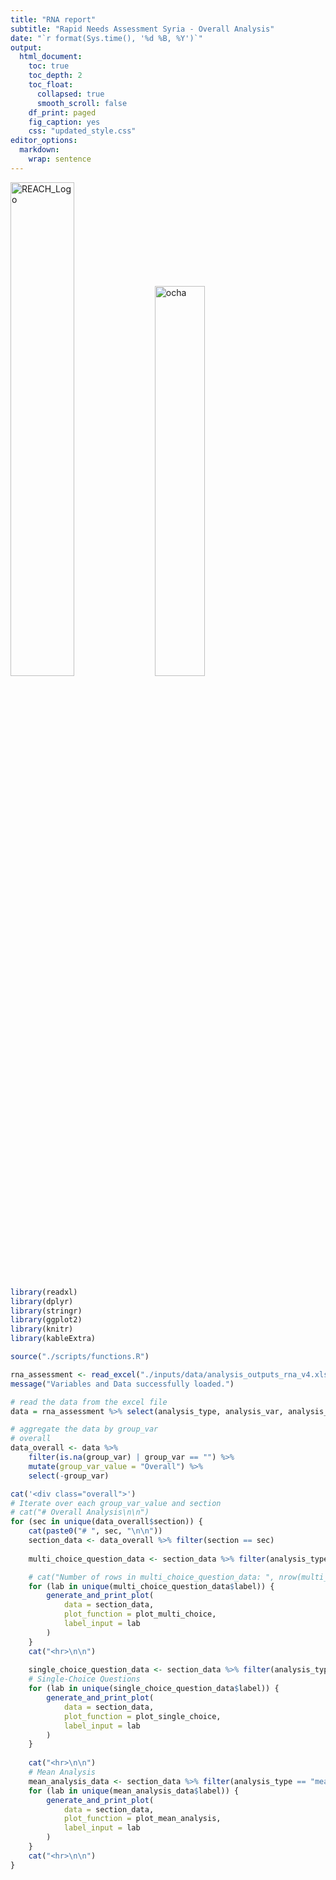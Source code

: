 ```yaml
---
title: "RNA report"
subtitle: "Rapid Needs Assessment Syria - Overall Analysis"
date: "`r format(Sys.time(), '%d %B, %Y')`"
output: 
  html_document:
    toc: true
    toc_depth: 2
    toc_float:
      collapsed: true
      smooth_scroll: false
    df_print: paged
    fig_caption: yes
    css: "updated_style.css"
editor_options:
  markdown:
    wrap: sentence
---
```


<img src="./inputs/logos/REACH_Logo.jpg" alt="REACH_Logo" style="width: 45%; display: inline-block;">
<img src="./inputs/logos/ocha_extended.jpg" alt="ocha" style="width: 40%; display: inline-block;">

```r
library(readxl)
library(dplyr)
library(stringr)
library(ggplot2)
library(knitr)
library(kableExtra)

source("./scripts/functions.R")
``` 

```r
rna_assessment <- read_excel("./inputs/data/analysis_outputs_rna_v4.xlsx")
message("Variables and Data successfully loaded.")
```

```r
# read the data from the excel file
data = rna_assessment %>% select(analysis_type, analysis_var, analysis_var_value, group_var, group_var_value, stat, n, section, label, n_total)

# aggregate the data by group_var
# overall 
data_overall <- data %>% 
    filter(is.na(group_var) | group_var == "") %>%
    mutate(group_var_value = "Overall") %>%
    select(-group_var)
```

```r
cat('<div class="overall">')
# Iterate over each group_var_value and section
# cat("# Overall Analysis\n\n")
for (sec in unique(data_overall$section)) {
    cat(paste0("# ", sec, "\n\n"))
    section_data <- data_overall %>% filter(section == sec)
    
    multi_choice_question_data <- section_data %>% filter(analysis_type == "prop_select_multiple")

    # cat("Number of rows in multi_choice_question_data: ", nrow(multi_choice_question_data), "\n\n")    # Multi-Choice Questions
    for (lab in unique(multi_choice_question_data$label)) {
        generate_and_print_plot(
            data = section_data,
            plot_function = plot_multi_choice,
            label_input = lab
        )
    }
    cat("<hr>\n\n")
    
    single_choice_question_data <- section_data %>% filter(analysis_type == "prop_select_one")
    # Single-Choice Questions
    for (lab in unique(single_choice_question_data$label)) {
        generate_and_print_plot(
            data = section_data,
            plot_function = plot_single_choice,
            label_input = lab
        )
    }
    
    cat("<hr>\n\n")
    # Mean Analysis
    mean_analysis_data <- section_data %>% filter(analysis_type == "mean")
    for (lab in unique(mean_analysis_data$label)) {
        generate_and_print_plot(
            data = section_data,
            plot_function = plot_mean_analysis,
            label_input = lab
        )
    }
    cat("<hr>\n\n")
}

```
